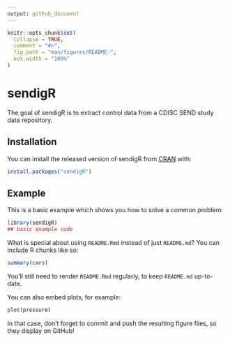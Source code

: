 ```yaml
---
output: github_document
---
```


<!-- README.md is generated from README.Rmd. Please edit that file -->

```r
knitr::opts_chunk$set(
  collapse = TRUE,
  comment = "#>",
  fig.path = "man/figures/README-",
  out.width = "100%"
)
```

# sendigR

<!-- badges: start -->
<!-- badges: end -->

The goal of sendigR is to extract control data from a CDISC SEND study data repository.

## Installation

You can install the released version of sendigR from [CRAN](https://CRAN.R-project.org) with:

``` r
install.packages("sendigR")
```

## Example

This is a basic example which shows you how to solve a common problem:

```r
library(sendigR)
## basic example code
```

What is special about using `README.Rmd` instead of just `README.md`? You can include R chunks like so:

```r
summary(cars)
```

You'll still need to render `README.Rmd` regularly, to keep `README.md` up-to-date.

You can also embed plots, for example:

```r
plot(pressure)
```

In that case, don't forget to commit and push the resulting figure files, so they display on GitHub!

